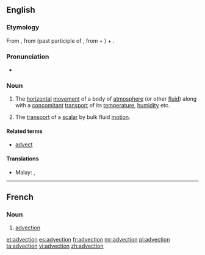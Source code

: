==English==

===Etymology===
From {{etyl|la}} {{term|advectio|advectio|act of bringing|lang=la}}, from {{term|advectus|lang=la}} (past participle of {{term|advehere|advehere|to carry to|lang=la}}, from {{term|ad-}} + {{term|vehere|vehere|to convey|lang=la}}) + {{term|-io}}.

===Pronunciation===
* {{IPA|/ædvɛkʃən/}}

===Noun===
{{wikipedia}}
{{en-noun|-}}

# {{earth science|chemistry}} The [[horizontal]] [[movement]] of a body of [[atmosphere]] (or other [[fluid]]) along with a [[concomitant]] [[transport]] of its [[temperature]], [[humidity]] etc.
# The [[transport]] of a [[scalar]] by bulk fluid [[motion]].

====Related terms====
* [[advect]]

====Translations====
{{trans-top|The [[horizontal]] [[movement]] of a body of [[atmosphere]] (or other [[fluid]]) along with a [[concomitant]] [[transport]] of its [[temperature]], [[humidity]] etc.}}
* Malay: {{t|ms|alir lintang}}, {{t|ms|adveksi}}
{{trans-mid}}
{{trans-bottom}}

{{trans-top|The [[transport]] of a [[scalar]] by bulk fluid [[motion]]}}
{{trans-mid}}
{{trans-bottom}}

----

==French==

===Noun===
{{fr-noun|f}}

# {{earth science|chemistry|lang=fr}} [[#English|advection]]

[[et:advection]]
[[es:advection]]
[[fr:advection]]
[[mr:advection]]
[[pl:advection]]
[[ta:advection]]
[[vi:advection]]
[[zh:advection]]